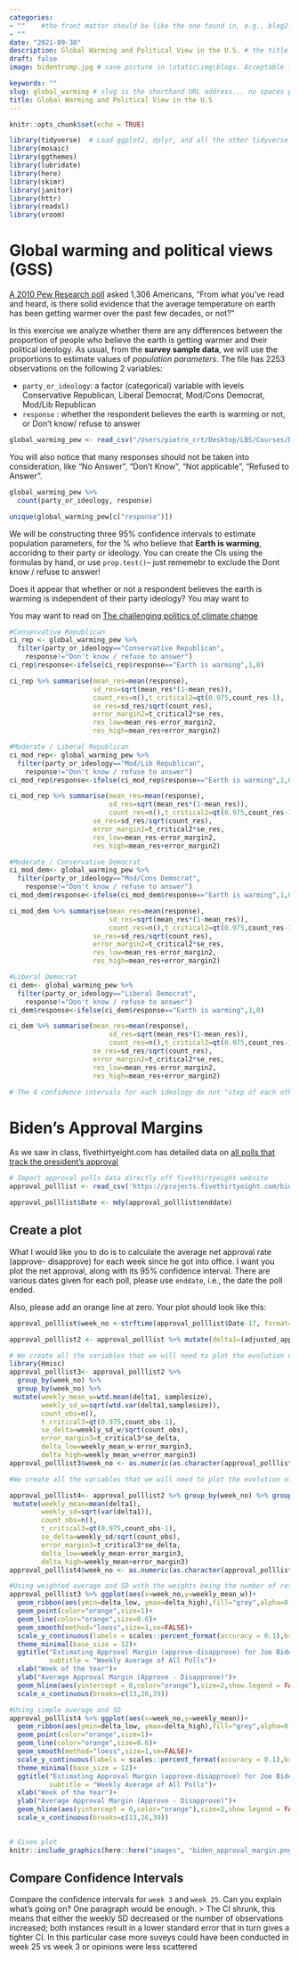```yaml
---
categories:  
- ""    #the front matter should be like the one found in, e.g., blog2.md. It cannot be like the normal Rmd we used
- ""
date: "2021-09-30"
description: Global Warming and Political View in the U.S. # the title that will show up once someone gets to this page
draft: false
image: bidentrump.jpg # save picture in \static\img\blogs. Acceptable formats= jpg, jpeg, or png . Your iPhone pics wont work

keywords: ""
slug: global_warming # slug is the shorthand URL address... no spaces plz
title: Global Warming and Political View in the U.S
---
```


```r
knitr::opts_chunk$set(echo = TRUE)
```

```r
library(tidyverse)  # Load ggplot2, dplyr, and all the other tidyverse packages
library(mosaic)
library(ggthemes)
library(lubridate)
library(here)
library(skimr)
library(janitor)
library(httr)
library(readxl)
library(vroom)
```

# Global warming and political views (GSS)

[A 2010 Pew Research poll](https://www.pewresearch.org/2010/10/27/wide-partisan-divide-over-global-warming/) asked 1,306 Americans, "From what you've read and heard, is there solid evidence that the average temperature on earth has been getting warmer over the past few decades, or not?"


In this exercise we analyze whether there are any differences between the proportion of people who believe the earth is getting warmer and their political ideology. As usual, from the **survey sample data**, we will use the proportions to estimate values of *population parameters*. The file has 2253 observations on the following 2 variables:

- `party_or_ideology`: a factor (categorical) variable with levels Conservative Republican, Liberal Democrat, Mod/Cons Democrat, Mod/Lib Republican
- `response` : whether the respondent believes the earth is warming or not, or Don't know/ refuse to answer

```r
global_warming_pew <- read_csv("/Users/pietro_crt/Desktop/LBS/Courses/Data Analytics/ca09.mfa2022/data/global_warming_pew.csv")
```

You will also notice that many responses should not be taken into consideration, like "No Answer", "Don't Know", "Not applicable", "Refused to Answer".


```r
global_warming_pew %>% 
  count(party_or_ideology, response)

unique(global_warming_pew[c("response")])
```

We will be constructing three 95% confidence intervals to estimate population parameters, for the % who believe that **Earth is warming**, accoridng to their party or ideology. You can create the CIs using the formulas by hand, or use `prop.test()`-- just rememebr to exclude the Dont know / refuse to answer!

Does it appear that whether or not a respondent believes the earth is warming is independent of their party ideology? You may want to 

You may want to read on [The challenging politics of climate change](https://www.brookings.edu/research/the-challenging-politics-of-climate-change/)

```r


#Conservative Republican
ci_rep <- global_warming_pew %>% 
  filter(party_or_ideology=="Conservative Republican",
    response!="Don't know / refuse to answer")
ci_rep$response<-ifelse(ci_rep$response=="Earth is warming",1,0)

ci_rep %>% summarise(mean_res=mean(response),
                     sd_res=sqrt(mean_res*(1-mean_res)),
                     count_res=n(),t_critical2=qt(0.975,count_res-1),
                     se_res=sd_res/sqrt(count_res),
                     error_margin2=t_critical2*se_res,
                     res_low=mean_res-error_margin2,
                     res_high=mean_res+error_margin2)

#Moderate / Liberal Republican 
ci_mod_rep<- global_warming_pew %>% 
  filter(party_or_ideology=="Mod/Lib Republican",
    response!="Don't know / refuse to answer")
ci_mod_rep$response<-ifelse(ci_mod_rep$response=="Earth is warming",1,0)

ci_mod_rep %>% summarise(mean_res=mean(response),
                         sd_res=sqrt(mean_res*(1-mean_res)),
                         count_res=n(),t_critical2=qt(0.975,count_res-1),
                     se_res=sd_res/sqrt(count_res),
                     error_margin2=t_critical2*se_res,
                     res_low=mean_res-error_margin2,
                     res_high=mean_res+error_margin2)

#Moderate / Conservative Democrat  
ci_mod_dem<- global_warming_pew %>% 
  filter(party_or_ideology=="Mod/Cons Democrat",
    response!="Don't know / refuse to answer")
ci_mod_dem$response<-ifelse(ci_mod_dem$response=="Earth is warming",1,0)

ci_mod_dem %>% summarise(mean_res=mean(response),
                         sd_res=sqrt(mean_res*(1-mean_res)),
                         count_res=n(),t_critical2=qt(0.975,count_res-1),
                     se_res=sd_res/sqrt(count_res),
                     error_margin2=t_critical2*se_res,
                     res_low=mean_res-error_margin2,
                     res_high=mean_res+error_margin2)

#Liberal Democrat  
ci_dem<- global_warming_pew %>% 
  filter(party_or_ideology=="Liberal Democrat",
    response!="Don't know / refuse to answer")
ci_dem$response<-ifelse(ci_dem$response=="Earth is warming",1,0)

ci_dem %>% summarise(mean_res=mean(response),
                         sd_res=sqrt(mean_res*(1-mean_res)),
                         count_res=n(),t_critical2=qt(0.975,count_res-1),
                     se_res=sd_res/sqrt(count_res),
                     error_margin2=t_critical2*se_res,
                     res_low=mean_res-error_margin2,
                     res_high=mean_res+error_margin2)

# The 4 confidence intervals for each ideology do not "step of each other", hence we can say that with level of confidence 95% the belief that Earth is warming is dependent upon political ideology.

```

# Biden's Approval Margins

As we saw in class, fivethirtyeight.com has detailed data on [all polls that track the president's approval ](https://projects.fivethirtyeight.com/biden-approval-ratings)

```r
# Import approval polls data directly off fivethirtyeight website
approval_polllist <- read_csv('https://projects.fivethirtyeight.com/biden-approval-data/approval_polllist.csv') 

approval_polllist$Date <- mdy(approval_polllist$enddate) 
```

## Create a plot

What I would like you to do is to calculate the average net approval rate (approve- disapprove) for each week since he got into office. I want you plot the net approval, along with its 95% confidence interval. There are various dates given for each poll, please use `enddate`, i.e., the date the poll ended.

Also, please add an orange line at zero. Your plot should look like this:

```r
approval_polllist$week_no <-strftime(approval_polllist$Date-17, format="%V")

approval_polllist2 <- approval_polllist %>% mutate(delta1=(adjusted_approve-adjusted_disapprove)/100)

# We create all the variables that we will need to plot the evolution of the weighted mean approval margin of President Biden with the relative 95% C.I.. Weights are the number of respondents to each survey
library(Hmisc)
approval_polllist3<- approval_polllist2 %>% 
  group_by(week_no) %>%
  group_by(week_no) %>% 
 mutate(weekly_mean_w=wtd.mean(delta1, samplesize),
        weekly_sd_w=sqrt(wtd.var(delta1,samplesize)),
        count_obs=n(),
        t_critical3=qt(0.975,count_obs-1),
        se_delta=weekly_sd_w/sqrt(count_obs),
        error_margin3=t_critical3*se_delta,
        delta_low=weekly_mean_w-error_margin3,
        delta_high=weekly_mean_w+error_margin3) 
approval_polllist3$week_no <- as.numeric(as.character(approval_polllist3$week_no))

#We create all the variables that we will need to plot the evolution of the simple mean approval margin of President Biden with the relative 95% C.I.

approval_polllist4<- approval_polllist2 %>% group_by(week_no) %>% group_by(week_no) %>% 
 mutate(weekly_mean=mean(delta1),
        weekly_sd=sqrt(var(delta1)),
        count_obs=n(),
        t_critical3=qt(0.975,count_obs-1),
        se_delta=weekly_sd/sqrt(count_obs),
        error_margin3=t_critical3*se_delta,
        delta_low=weekly_mean-error_margin3,
        delta_high=weekly_mean+error_margin3) 
approval_polllist4$week_no <- as.numeric(as.character(approval_polllist4$week_no))

```

```r
#Using weighted average and SD with the weights being the number of respondents to each survey
approval_polllist3 %>% ggplot(aes(x=week_no,y=weekly_mean_w))+
  geom_ribbon(aes(ymin=delta_low, ymax=delta_high),fill="grey",alpha=0.4,colour="red",size=0.1)+
  geom_point(color="orange",size=1)+
  geom_line(color="orange",size=0.6)+
  geom_smooth(method="loess",size=1,se=FALSE)+
  scale_y_continuous(labels = scales::percent_format(accuracy = 0.1),breaks=seq(-0.075,0.17,by=0.025))+
  theme_minimal(base_size = 12)+
  ggtitle("Estimating Approval Margin (approve-disapprove) for Joe Biden",
          subtitle = "Weekly Average of All Polls")+
  xlab("Week of the Year")+
  ylab("Average Approval Margin (Approve - Disapprove)")+
  geom_hline(aes(yintercept = 0,color="orange"),size=2,show.legend = FALSE)+
  scale_x_continuous(breaks=c(13,26,39))

#Using simple average and SD
approval_polllist4 %>% ggplot(aes(x=week_no,y=weekly_mean))+
  geom_ribbon(aes(ymin=delta_low, ymax=delta_high),fill="grey",alpha=0.4,colour="red",size=0.1)+
  geom_point(color="orange",size=1)+
  geom_line(color="orange",size=0.6)+
  geom_smooth(method="loess",size=1,se=FALSE)+
  scale_y_continuous(labels = scales::percent_format(accuracy = 0.1),breaks=seq(-0.075,0.17,by=0.025))+
  theme_minimal(base_size = 12)+
  ggtitle("Estimating Approval Margin (approve-disapprove) for Joe Biden",
          subtitle = "Weekly Average of All Polls")+
  xlab("Week of the Year")+
  ylab("Average Approval Margin (Approve - Disapprove)")+
  geom_hline(aes(yintercept = 0,color="orange"),size=2,show.legend = FALSE)+
  scale_x_continuous(breaks=c(13,26,39))
  
```

```r
# Given plot
knitr::include_graphics(here::here("images", "biden_approval_margin.png"), error = FALSE)
```

## Compare Confidence Intervals

Compare the confidence intervals for `week 3` and `week 25`. Can you explain what's going on? One paragraph would be enough.
> The CI shrunk, this means that either the weekly SD decreased or the number of observations increased; both instances result in a lower standard error that in turn gives a tighter CI. In this particular case more suveys could have been conducted in week 25 vs week 3 or opinions were less scattered 
